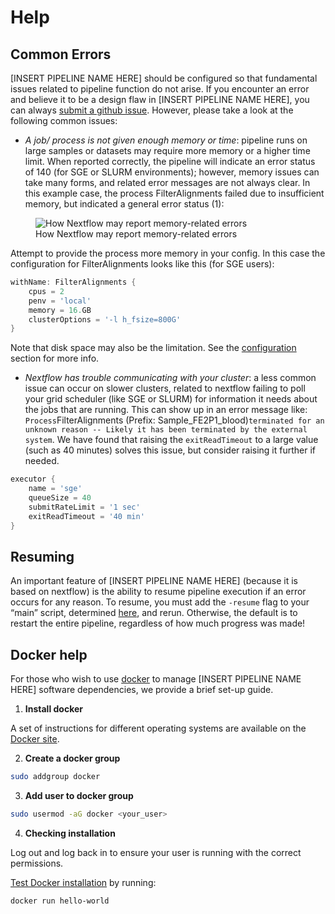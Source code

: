 # Help {#help}

## Common Errors

[INSERT PIPELINE NAME HERE] should be configured so that fundamental issues related to pipeline function do not arise. If you encounter an error and believe it to be a design flaw in [INSERT PIPELINE NAME HERE], you can always [submit a github issue](https://github.com/LieberInstitute/[INSERT PIPELINE NAME HERE]/issues). However, please take a look at the following common issues:

* *A job/ process is not given enough memory or time*: pipeline runs on large samples or datasets may require more memory or a higher time limit. When reported correctly, the pipeline will indicate an error status of 140 (for SGE or SLURM environments); however, memory issues can take many forms, and related error messages are not always clear. In this example case, the process FilterAlignments failed due to insufficient memory, but indicated a general error status (1):

![How Nextflow may report memory-related errors](images/memory_error.png)

Attempt to provide the process more memory in your config. In this case the configuration for FilterAlignments looks like this (for SGE users):

```groovy
withName: FilterAlignments {
    cpus = 2
    penv = 'local'
    memory = 16.GB
    clusterOptions = '-l h_fsize=800G'
}
```

Note that disk space may also be the limitation. See the [configuration](#configuration) section for more info.

* *Nextflow has trouble communicating with your cluster*: a less common issue can occur on slower clusters, related to nextflow failing to poll your grid scheduler (like SGE or SLURM) for information it needs about the jobs that are running. This can show up in an error message like: `Process `FilterAlignments (Prefix: Sample_FE2P1_blood)` terminated for an unknown reason -- Likely it has been terminated by the external system`. We have found that raising the `exitReadTimeout` to a large value (such as 40 minutes) solves this issue, but consider raising it further if needed.

```groovy
executor {
    name = 'sge'
    queueSize = 40
    submitRateLimit = '1 sec'
    exitReadTimeout = '40 min'
}
```

## Resuming {#resuming}

An important feature of [INSERT PIPELINE NAME HERE] (because it is based on nextflow) is the ability to resume pipeline execution if an error occurs for any reason. To resume, you must add the `-resume` flag to your "main" script, determined [here](#your-main-script), and rerun. Otherwise, the default is to restart the entire pipeline, regardless of how much progress was made!


## Docker help

For those who wish to use [docker](https://www.docker.com/) to manage [INSERT PIPELINE NAME HERE] software dependencies, we provide a brief set-up guide.

1. **Install docker**

A set of instructions for different operating systems are available on the [Docker site](https://docs.docker.com/installation/).

2. **Create a docker group**

```bash
sudo addgroup docker
```

3. **Add user to docker group**

```bash
sudo usermod -aG docker <your_user>
```

4. **Checking installation**

Log out and log back in to ensure your user is running with the correct permissions.

[Test Docker installation](https://docs.docker.com/get-started/#test-docker-installation) by running:

```bash
docker run hello-world
```
